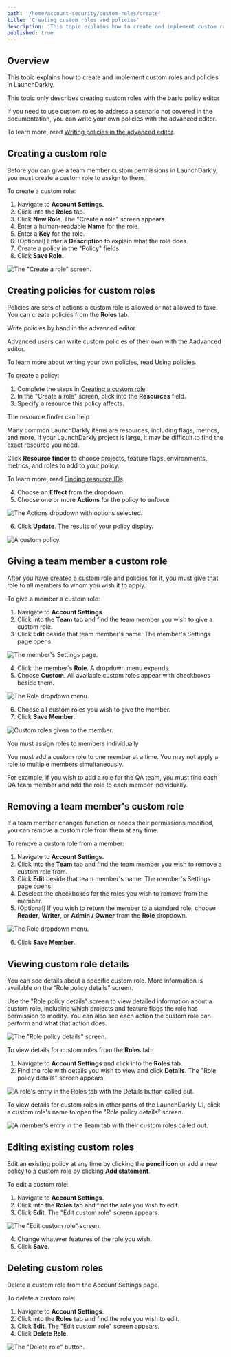```yaml
---
path: '/home/account-security/custom-roles/create'
title: 'Creating custom roles and policies'
description: 'This topic explains how to create and implement custom roles in LaunchDarkly. Create a custom role and apply it to one or more members in your team.'
published: true
---
```


## Overview

This topic explains how to create and implement custom roles and policies in LaunchDarkly. 

<Callout intent="info">
  <CalloutTitle>This topic only describes creating custom roles with the basic policy editor</CalloutTitle>
  <CalloutDescription>

If you need to use custom roles to address a scenario not covered in the documentation, you can write your own policies with the advanced editor. 

To learn more, read [Writing policies in the advanced editor](/home/account-security/custom-roles/policies#writing-policies-in-the-advanced-editor).

  </CalloutDescription>
</Callout> 

## Creating a custom role

Before you can give a team member custom permissions in LaunchDarkly, you must create a custom role to assign to them.

To create a custom role:

1. Navigate to **Account Settings**.
2. Click into the **Roles** tab.
3. Click **New Role**. The "Create a role" screen appears.
4. Enter a human-readable **Name** for the role.
5. Enter a **Key** for the role.
6. (Optional) Enter a **Description** to explain what the role does.
7. Create a policy in the "Policy" fields.
8. Click **Save Role**.

![The "Create a role" screen.](../../../../images/settings-roles-create.png) 

## Creating policies for custom roles

Policies are sets of actions a custom role is allowed or not allowed to take. You can create policies from the **Roles** tab.

<Callout intent="info">
  <CalloutTitle>Write policies by hand in the advanced editor</CalloutTitle>
  <CalloutDescription>

Advanced users can write custom policies of their own with the Aadvanced editor. 

To learn more about writing your own
policies, read [Using policies](/home/account-security/custom-roles/policies).

  </CalloutDescription>
</Callout> 

To create a policy:

1. Complete the steps in [Creating a custom role](#creating-a-custom-role).
2. In the "Create a role" screen, click into the **Resources** field.
3. Specify a resource this policy affects.

<Callout intent="info">
  <CalloutTitle>The resource finder can help</CalloutTitle>
  <CalloutDescription>

Many common LaunchDarkly items are resources, including flags, metrics, and more. If your LaunchDarkly project is large, it may be difficult to find the exact resource you need. 

Click **Resource finder** to choose projects, feature flags, environments, metrics, and roles to add to your policy.

To learn more, read [Finding resource IDs](/home/account-security/custom-roles/policies#finding-resource-ids).

  </CalloutDescription>
</Callout> 

4. Choose an **Effect** from the dropdown.
5. Choose one or more **Actions** for the policy to enforce.

![The Actions dropdown with options selected.](../../../../images/settings-roles-resources-action-menu.png) 


6. Click **Update**. The results of your policy display.

![A custom policy.](../../../../images/settings-roles-policy.png)

## Giving a team member a custom role

After you have created a custom role and policies for it, you must give that role to all members to whom you wish it to apply.

To give a member a custom role:

1. Navigate to **Account Settings**.
2. Click into the **Team** tab and find the team member you wish to give a custom role.
3. Click **Edit** beside that team member's name. The member's Settings page opens.

![The member's Settings page.](../../../../images/settings-team-member-edit.png) 


4. Click the member's **Role**. A dropdown menu expands.
5. Choose **Custom**. All available custom roles appear with checkboxes beside them.

![The Role dropdown menu.](../../../../images/settings-team-role-dropdown.png)

6. Choose all custom roles you wish to give the member.
7. Click **Save Member**.

![Custom roles given to the member.](../../../../images/settings-team-custom-roles-assigned.png) 


<Callout intent="alert">
  <CalloutTitle>You must assign roles to members individually</CalloutTitle>
  <CalloutDescription>

You must add a custom role to one member at a time. You may not apply a role to multiple members simultaneously.

For example, if you wish to add a role for the QA team, you must find each QA team member and add the role to each member individually.

  </CalloutDescription>
</Callout> 

## Removing a team member's custom role

If a team member changes function or needs their permissions modified, you can remove a custom role from them at any time.

To remove a custom role from a member:

1. Navigate to **Account Settings**.
2. Click into the **Team** tab and find the team member you wish to remove a custom role from.
3. Click **Edit** beside that team member's name. The member's Settings page opens.
4. Deselect the checkboxes for the roles you wish to remove from the member.
5. (Optional) If you wish to return the member to a standard role, choose **Reader**, **Writer**, or **Admin / Owner** from the **Role** dropdown.

![The Role dropdown menu.](../../../../images/settings-team-role-dropdown.png) 

6. Click **Save Member**.

## Viewing custom role details

You can see details about a specific custom role. More information is available on the "Role policy details" screen.

Use the "Role policy details" screen to view detailed information about a custom role, including which projects and feature flags the role has permission to modify. You can also see each action the custom role can perform and what that action does. 

![The "Role policy details" screen.](../../../../images/settings-roles-role-policy-details.png) 

To view details for custom roles from the **Roles** tab:

1. Navigate to **Account Settings** and click into the **Roles** tab.
2. Find the role with details you wish to view and click **Details**. The "Role policy details" screen appears.

![A role's entry in the Roles tab with the Details button called out.](../../../../images/settings-roles-details-callout.png) 

To view details for custom roles in other parts of the LaunchDarkly UI, click a custom role's name to open the "Role policy details" screen.

![A member's entry in the Team tab with their custom roles called out.](../../../../images/settings-team-roles-callout.png) 

## Editing existing custom roles

Edit an existing policy at any time by clicking the **pencil icon** or add a new policy to a custom role by clicking **Add statement**.

To edit a custom role:

1. Navigate to **Account Settings**.
2. Click into the **Roles** tab and find the role you wish to edit.
3. Click **Edit**. The "Edit custom role" screen appears.

![The "Edit custom role" screen.](../../../../images/settings-roles-edit.png)

4. Change whatever features of the role you wish.
5. Click **Save**.

## Deleting custom roles

Delete a custom role from the Account Settings page.

To delete a custom role:

1. Navigate to **Account Settings**.
2. Click into the **Roles** tab and find the role you wish to edit.
3. Click **Edit**. The "Edit custom role" screen appears.
4. Click **Delete Role**.

![The "Delete role" button.](../../../../images/settings-roles-delete.png)